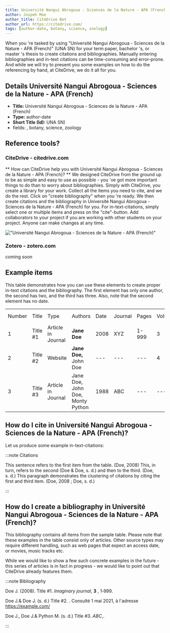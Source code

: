 ```yaml
---
title: Université Nangui Abrogoua - Sciences de la Nature - APA (French)
author: Jospeh Moe
author_title: CiteDrive Bot
author_url: https://citedrive.com/
tags: [author-date, botany, science, zoology]
---
```


When you 're tasked by using "Université Nangui Abrogoua - Sciences de la Nature - APA (French)" (UNA SN) for your term paper, bachelor 's, or master 's thesis to create citations and bibliographies.
Manually entering bibliographies and in-text citations can be time-consuming and error-prone. And while we will try to present you some examples on how to do the referencing by hand, at CiteDrive, we do it all for you.

## Details  Université Nangui Abrogoua - Sciences de la Nature - APA (French)
* **Title:** Université Nangui Abrogoua - Sciences de la Nature - APA (French)
* **Type:** author-date
* **Short Title (Id):** UNA SN)
* fields: , botany, science, zoology

## Reference tools?
### CiteDrive - citedrive.com
** How can CiteDrive help you with Université Nangui Abrogoua - Sciences de la Nature - APA (French)? **
We designed CiteDrive from the ground up to be as simple and easy to use as possible - you 've got more important things to do than to worry about bibliographies. Simply with CiteDrive, you create a library for your work. Collect all the items you need to cite, and we do the rest. Click on "create bibliography" when you 're ready. We then create citations and the bibliography in Université Nangui Abrogoua - Sciences de la Nature - APA (French) for you. For in-text-citations, simply select one or multiple items and press on the "cite"-button. Add collaborators to your project if you are working with other students on your project. Anyone can make changes at any time.


!["Université Nangui Abrogoua - Sciences de la Nature - APA (French)"](images/universite-nangui-abrogoua--sciences-de-la-nature--apa-french.svg "Choose Université Nangui Abrogoua - Sciences de la Nature - APA (French) in the CiteDrive App")

### Zotero - zotero.com

coming soon

## Example items

This table demonstrates how you can use these elements to create proper in-text citations and the bibliography. The first element has only one author, the second has two, and the third has three. Also, note that the second element has no date.


<table>
  <tr>
   <td>Number
   </td>
   <td>Title
   </td>
   <td>Type
   </td>
   <td>Authors
   </td>
   <td>Date
   </td>
   <td>Journal
   </td>
   <td>Pages
   </td>
   <td>Volume
   </td>
   <td>Issue
   </td>
   <td>Access Date
   </td>
  </tr>
  <tr>
   <td>1
   </td>
   <td>Title #1
   </td>
   <td>Article in Journal
   </td>
   <td><strong>Jane Doe</strong>
   </td>
   <td>2008
   </td>
   <td>XYZ
   </td>
   <td>1-999
   </td>
   <td>3
   </td>
   <td>2
   </td>
   <td>--
   </td>
  </tr>
  <tr>
   <td>
2
   </td>
   <td>Title #2
   </td>
   <td>Website
   </td>
   <td><strong>Jane Doe, </strong>John Doe
   </td>
   <td>---
   </td>
   <td>---
   </td>
   <td>---
   </td>
   <td>4
   </td>
   <td>---
   </td>
   <td>2020-05-01
   </td>
  </tr>
  <tr>
   <td>3
   </td>
   <td>Title #3
   </td>
   <td>Article in Journal
   </td>
   <td>Jane Doe, John Doe, Monty Python
   </td>
   <td>1988
   </td>
   <td>ABC
   </td>
   <td>---
   </td>
   <td>---
   </td>
   <td>16
   </td>
   <td>---
   </td>
  </tr>
</table>



## How do I cite in  Université Nangui Abrogoua - Sciences de la Nature - APA (French)?

Let us produce some example in-text-citations:

:::note Citations


This sentence refers to the first item from the table. (Doe, 2008) This, in turn, refers to the second (Doe &amp; Doe, s. d.)
and then to the third.  (Doe, s. d.)
This paragraph demonstrates the clustering of citations by citing the first and third item. (Doe, 2008 ; Doe, s. d.)

:::

## How do I create a bibliography in Université Nangui Abrogoua - Sciences de la Nature - APA (French)?

This bibliography contains all items from the sample table. Please note that these examples in the table consist only of articles. Other source types may require different handling, such as web pages that expect an access date, or movies, music tracks etc.

While we would like to show a few such concrete examples in the future - this series of articles is in fact in progress - we would like to point out that CiteDrive already features them.

:::note Bibliography

Doe J. (2008).  Title #1. <i>Imaginary journal</i>, <b>3</b> , 1‑999.

Doe J.&amp; Doe J. (s. d.) Title #2. . Consulté  1 mai 2021,  à l'adresse https://example.com/

Doe J., Doe J.&amp; Python M. (s. d.) Title #3. <i>ABC</i>,.



:::


        
